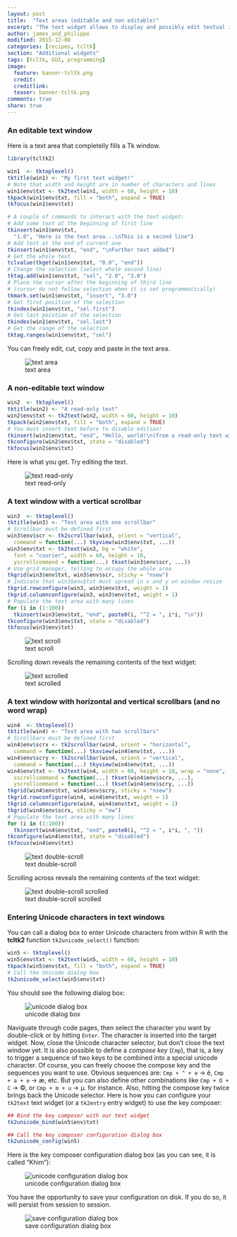 ```yaml
---
layout: post
title:  "Text areas (editable and non editable)"
excerpt: "The text widget allows to display and possibly edit textual information."
author: james_and_philippe
modified: 2015-12-00
categories: [recipes, tcltk]
section: "Additional widgets"
tags: [tcltk, GUI, programming]
image:
  feature: banner-tcltk.png
  credit: 
  creditlink: 
  teaser: banner-tcltk.png
comments: true
share: true
---
```


### An editable text window

Here is a text area that completelly fills a Tk window.

```r
library(tcltk2)

win1  <- tktoplevel()
tktitle(win1) <- "My first text widget!"
# Note that width and height are in number of characters and lines
win1$env$txt <- tk2text(win1, width = 60, height = 10)
tkpack(win1$env$txt, fill = "both", expand = TRUE)
tkfocus(win1$env$txt)

# A couple of commands to interact with the text widget:
# Add some text at the beginning of first line
tkinsert(win1$env$txt,
  "1.0", "Here is the text area...\nThis is a second line")
# Add text at the end of current one
tkinsert(win1$env$txt, "end", "\nFurther text added")
# Get the whole text
tclvalue(tkget(win1$env$txt, "0.0", "end"))
# Change the selection (select whole second line)
tktag.add(win1$env$txt, "sel", "2.0", "3.0")
# Place the cursor after the beginning of third line
# (cursor do not follow selection when it is set programmatically)
tkmark.set(win1$env$txt, "insert", "3.0")
# Get first position of the selection
tkindex(win1$env$txt, "sel.first")
# Get last poistion of the selection
tkindex(win1$env$txt, "sel.last")
# Get the range of the selection
tktag.ranges(win1$env$txt, "sel")
```

You can freely edit, cut, copy and paste in the text area.

![text area]({{ site.images }}/recipes-tcltk/text.png)


### A non-editable text window

```r
win2  <- tktoplevel()
tktitle(win2) <- "A read-only text"
win2$env$txt <- tk2text(win2, width = 60, height = 10)
tkpack(win2$env$txt, fill = "both", expand = TRUE)
# You must insert text before to disable edition!
tkinsert(win2$env$txt, "end", "Hello, world!\n(from a read-only text widget)")
tkconfigure(win2$env$txt, state = "disabled")
tkfocus(win2$env$txt)
```

Here is what you get. Try editing the text.

![text read-only]({{ site.images }}/recipes-tcltk/text2.png)


### A text window with a vertical scrollbar

```r
win3  <- tktoplevel()
tktitle(win3) <- "Text area with one scrollbar"
# Scrollbar must be defined first
win3$env$scr <- tk2scrollbar(win3, orient = "vertical",
  command = function(...) tkyview(win3$env$txt, ...))
win3$env$txt <- tk2text(win3, bg = "white",
  font = "courier", width = 60, height = 10,
  yscrollcommand = function(...) tkset(win3$env$scr, ...))
# Use grid manager, telling to occupy the whole area
tkgrid(win3$env$txt, win3$env$scr, sticky = "nsew")
# Indicate that win3$env$txt must spread in x and y on window resize
tkgrid.rowconfigure(win3, win3$env$txt, weight = 1)
tkgrid.columnconfigure(win3, win3$env$txt, weight = 1)
# Populate the text area with many lines
for (i in (1:100))
  tkinsert(win3$env$txt, "end", paste0(i, "^2 = ", i*i, "\n"))
tkconfigure(win3$env$txt, state = "disabled")
tkfocus(win3$env$txt)
```

![text scroll]({{ site.images }}/recipes-tcltk/text3.png)

Scrolling down reveals the remaining contents of the text widget: 

![text scrolled]({{ site.images }}/recipes-tcltk/text4.png)


### A text window with horizontal and vertical scrollbars (and no word wrap)

```r
win4  <- tktoplevel()
tktitle(win4) <- "Text area with two scrollbars"
# Scrollbars must be defined first
win4$env$scrx <- tk2scrollbar(win4, orient = "horizontal",
  command = function(...) tkxview(win4$env$txt, ...))
win4$env$scry <- tk2scrollbar(win4, orient = "vertical",
  command = function(...) tkyview(win4$env$txt, ...))
win4$env$txt <- tk2text(win4, width = 60, height = 10, wrap = "none",
  xscrollcommand = function(...) tkset(win4$env$scrx, ...),
  yscrollcommand = function(...) tkset(win4$env$scry, ...))
tkgrid(win4$env$txt, win4$env$scry, sticky = "nsew")
tkgrid.rowconfigure(win4, win4$env$txt, weight = 1)
tkgrid.columnconfigure(win4, win4$env$txt, weight = 1)
tkgrid(win4$env$scrx, sticky = "ew")
# Populate the text area with many lines
for (i in (1:100))
  tkinsert(win4$env$txt, "end", paste0(i, "^2 = ", i*i, ", "))
tkconfigure(win4$env$txt, state = "disabled")
tkfocus(win4$env$txt)
```

![text double-scroll]({{ site.images }}/recipes-tcltk/text5.png)

Scrolling across reveals the remaining contents of the text widget: 

![text double-scroll scrolled]({{ site.images }}/recipes-tcltk/text6.png)


### Entering Unicode characters in text windows

You can call a dialog box to enter Unicode characters from within R with the **tcltk2** function `tk2unicode_select()` function:

```r
win5 <- tktoplevel()
win5$env$txt <- tk2text(win5, width = 60, height = 10)
tkpack(win5$env$txt, fill = "both", expand = TRUE)
# Call the Unicode dialog box
tk2unicode_select(win5$env$txt)
```

You should see the following dialog box:

![unicode dialog box]({{ site.images }}/recipes-tcltk/text7.png)

Naviguate through code pages, then select the character you want by double-click or by hitting `Enter`. The character is inserted into the target widget. Now, close the Unicode character selector, but don't close the text window yet. It is also possible to define a _compose key_ (`Cmp`), that is, a key to trigger a sequence of two keys to be combined into a special unicode character. Of course, you can freely choose the compose key and the sequences you want to use. Obvious sequences are: `Cmp + ^ + e` → ê, `Cmp + a + e` → æ, etc. But you can also define other combinations like `Cmp + O + C` → ©, or `Cmp + m + u` → µ. for instance. Also, hitting the compose key twice brings back the Unicode selector. Here is how you can configure your `tk2text` text widget (or a `tk2entry` entry widget) to use the key composer:

```r
## Bind the key composer with our text widget
tk2unicode_bind(win5$env$txt)

## Call the key composer configuration dialog box
tk2unicode_config(win5)
```

Here is the key composer configuration dialog box (as you can see, it is called "Khim"):

![unicode configuration dialog box]({{ site.images }}/recipes-tcltk/text8.png)

You have the opportunity to save your configuration on disk. If you do so, it will persist from session to session.

![save configuration dialog box]({{ site.images }}/recipes-tcltk/text9.png)
